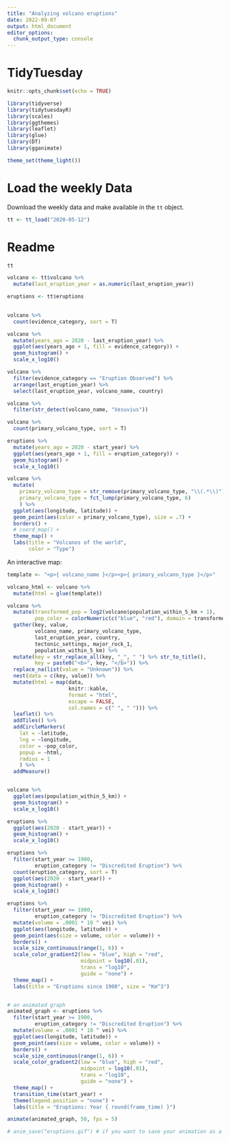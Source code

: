 ```yaml
---
title: "Analyzing volcano eruptions"
date: 2022-09-07
output: html_document
editor_options: 
  chunk_output_type: console
---
```


# TidyTuesday


```r

knitr::opts_chunk$set(echo = TRUE)

library(tidyverse)
library(tidytuesdayR)
library(scales)
library(ggthemes)
library(leaflet)
library(glue)
library(DT)
library(gganimate)

theme_set(theme_light())

```

# Load the weekly Data

Download the weekly data and make available in the `tt` object.

```r

tt <- tt_load("2020-05-12")

```


# Readme

```r

tt

```


```r

volcano <- tt$volcano %>% 
  mutate(last_eruption_year = as.numeric(last_eruption_year))

eruptions <- tt$eruptions
  

```

```r

volcano %>% 
  count(evidence_category, sort = T)

volcano %>% 
  mutate(years_ago = 2020 - last_eruption_year) %>% 
  ggplot(aes(years_ago + 1, fill = evidence_category)) +
  geom_histogram() +
  scale_x_log10()

volcano %>% 
  filter(evidence_category == "Eruption Observed") %>% 
  arrange(last_eruption_year) %>% 
  select(last_eruption_year, volcano_name, country)

volcano %>% 
  filter(str_detect(volcano_name, "Vesuvius"))

volcano %>% 
  count(primary_volcano_type, sort = T)

```


```r

eruptions %>% 
  mutate(years_ago = 2020 - start_year) %>% 
  ggplot(aes(years_ago + 1, fill = eruption_category)) +
  geom_histogram() +
  scale_x_log10()

```

```r

volcano %>% 
  mutate(
    primary_volcano_type = str_remove(primary_volcano_type, "\\(.*\\)"),
    primary_volcano_type = fct_lump(primary_volcano_type, 6)
    ) %>% 
  ggplot(aes(longitude, latitude)) +
  geom_point(aes(color = primary_volcano_type), size = .7) +
  borders() +
  # coord_map() +
  theme_map() +
  labs(title = "Volcanos of the world",
       color = "Type")


```

An interactive map:
```r

template <- "<p>{ volcano_name }</p><p>{ primary_volcano_type }</p>"

volcano_html <- volcano %>% 
  mutate(html = glue(template))

volcano %>% 
  mutate(transformed_pop = log2(volcano$population_within_5_km + 1),
         pop_color = colorNumeric(c("blue", "red"), domain = transformed_pop)(transformed_pop)) %>% 
  gather(key, value, 
         volcano_name, primary_volcano_type, 
         last_eruption_year, country, 
         tectonic_settings, major_rock_1,
         population_within_5_km) %>% 
  mutate(key = str_replace_all(key, "_", " ") %>% str_to_title(),
         key = paste0("<b>", key, "</b>")) %>% 
  replace_na(list(value = "Unknown")) %>% 
  nest(data = c(key, value)) %>% 
  mutate(html = map(data, 
                    knitr::kable, 
                    format = "html", 
                    escape = FALSE,
                    col.names = c(" ", " "))) %>% 
  leaflet() %>% 
  addTiles() %>% 
  addCircleMarkers(
    lat = ~latitude, 
    lng = ~longitude, 
    color = ~pop_color,
    popup = ~html,
    radius = 1
    ) %>% 
  addMeasure()


volcano %>% 
  ggplot(aes(population_within_5_km)) +
  geom_histogram() +
  scale_x_log10()

```

```r

eruptions %>% 
  ggplot(aes(2020 - start_year)) +
  geom_histogram() +
  scale_x_log10()

eruptions %>% 
  filter(start_year >= 1900,
         eruption_category != "Discredited Eruption") %>% 
  count(eruption_category, sort = T)
  ggplot(aes(2020 - start_year)) +
  geom_histogram() +
  scale_x_log10()

```


```r

eruptions %>% 
  filter(start_year >= 1900,
         eruption_category != "Discredited Eruption") %>% 
  mutate(volume = .0001 * 10 ^ vei) %>% 
  ggplot(aes(longitude, latitude)) +
  geom_point(aes(size = volume, color = volume)) +
  borders() +
  scale_size_continuous(range(1, 6)) +
  scale_color_gradient2(low = "blue", high = "red",
                        midpoint = log10(.01),
                        trans = "log10",
                        guide = "none") +
  theme_map() +
  labs(title = "Eruptions since 1900", size = "Km^3")  


# an animated graph
animated_graph <- eruptions %>% 
  filter(start_year >= 1900,
         eruption_category != "Discredited Eruption") %>% 
  mutate(volume = .0001 * 10 ^ vei) %>% 
  ggplot(aes(longitude, latitude)) +
  geom_point(aes(size = volume, color = volume)) +
  borders() +
  scale_size_continuous(range(1, 6)) +
  scale_color_gradient2(low = "blue", high = "red",
                        midpoint = log10(.01),
                        trans = "log10",
                        guide = "none") +
  theme_map() +
  transition_time(start_year) +
  theme(legend.position = "none") +
  labs(title = "Eruptions: Year { round(frame_time) }")  

animate(animated_graph, 50, fps = 5)

# anim_save("eruptions.gif") # if you want to save your animation as a gif

```





















































